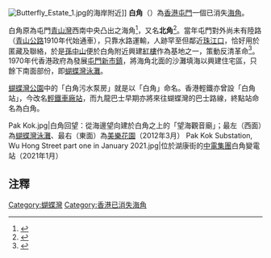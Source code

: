 {{otheruses|subject=香港屯門的一個已消失海角|other=香港大嶼山的一個同名地方|白角 (大嶼山)}}
[[File:Butterfly_Estate_1.jpg|thumb]]的海岸附近]]
'''白角'''（{{lang-en|'''Pak Kok'''}}）為[[香港|香港]][[屯門|屯門]]一個已消失[[海角|海角]]。

白角原為屯門[[青山灣|青山灣]]西南中央凸出之海角<ref>{{cite web |url=http://hkclweb.hkpl.gov.hk/hkclr2/igateway?svc=bsch&stype=itr&param=title&frm=1&to=1&ss=ContentMap&ctrlid=2060540&lang=cht |title=存档副本 |accessdate=2010-01-19 |deadurl=yes |archiveurl=https://web.archive.org/web/20081015215632/http://hkclweb.hkpl.gov.hk/hkclr2/igateway?svc=bsch&stype=itr&param=title&frm=1&to=1&ss=ContentMap&ctrlid=2060540&lang=cht |archivedate=2008-10-15 }}</ref>，又名'''北角'''<ref>{{cite web |url=http://hkclweb.hkpl.gov.hk/hkclr2/igateway?svc=bsch&stype=itr&param=title&frm=1&to=1&ss=ContentMap&ctrlid=760087&lang=cht |title=存档副本 |accessdate=2013-04-15 |deadurl=yes |archiveurl=https://web.archive.org/web/20110809215515/http://hkclweb.hkpl.gov.hk/hkclr2/igateway?svc=bsch&stype=itr&param=title&frm=1&to=1&ss=ContentMap&ctrlid=760087&lang=cht |archivedate=2011-08-09 }}</ref>。當年屯門對外尚未有陸路（[[青山公路|青山公路]]1910年代始通車），只靠水路運輸，人跡罕至但鄰近[[珠江口|珠江口]]，恰好用於匿藏及聯絡，於是[[孫中山|孫中山]]便於白角附近興建[[青山紅樓|紅樓]]作為基地之一，策動反清革命<ref>{{cite web|url=http://www.681busterminal.com/59a.html|title=KMB Air-conditioned Route 九巴空調路線 - 59A|work=www.681busterminal.com|access-date=2009-12-13|archive-date=2021-04-25|archive-url=https://web.archive.org/web/20210425122219/http://www.681busterminal.com/59a.html|dead-url=no}}</ref>。1970年代香港政府為發展[[屯門新市鎮|屯門新市鎮]]，將海角北面的沙灘填海以興建住宅區，只餘下南面部份，即[[蝴蝶灣|蝴蝶灣泳灘]]。

[[蝴蝶灣公園|蝴蝶灣公園]]中的「白角污水泵房」就是以「白角」命名。香港輕鐵亦曾設「白角站」，今改名[[輕鐵車廠站|輕鐵車廠站]]，而九龍巴士早期亦將來往蝴蝶灣的巴士路線，終點站命名為白角。

<gallery>
Pak Kok.jpg|白角回望：從海邊望向建於白角之上的「望海觀音廟」；最左（西面）為[[蝴蝶灣泳灘|蝴蝶灣泳灘]]、最右（東面）為[[美樂花園|美樂花園]]（2012年3月）
Pak Kok Substation, Wu Hong Street part one in January 2021.jpg|位於湖康街的[[中電集團|中電集團]]白角變電站（2021年1月）
</gallery>

==注釋==
{{Bare URLs|time=2017-05-21}}
<references/>

{{香港已消失海角}}

[[Category:蝴蝶灣|Category:蝴蝶灣]]
[[Category:香港已消失海角|Category:香港已消失海角]]